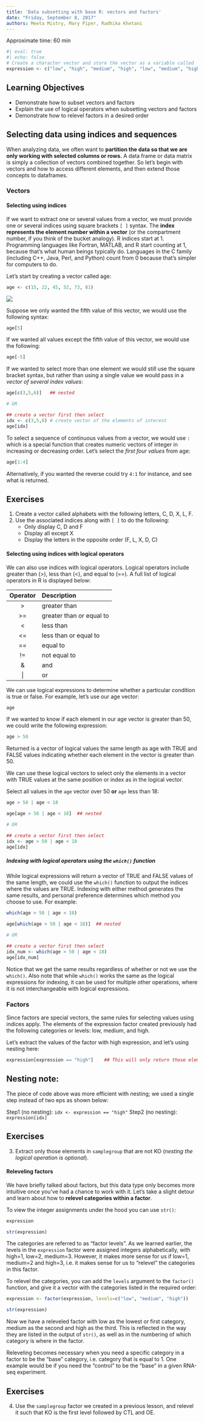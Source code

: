 ```yaml
---
title: 'Data subsetting with base R: vectors and factors'
date: "Friday, September 8, 2017"
authors: Meeta Mistry, Mary Piper, Radhika Khetani
---
```

Approximate time: 60 min

```r
#| eval: true
#| echo: false
# Create a character vector and store the vector as a variable called 'expression'
expression <- c("low", "high", "medium", "high", "low", "medium", "high")
```

## Learning Objectives

* Demonstrate how to subset vectors and factors
* Explain the use of logical operators when subsetting vectors and factors
* Demonstrate how to relevel factors in a desired order


## Selecting data using indices and sequences

When analyzing data, we often want to **partition the data so that we are only working with selected columns or rows.** A data frame or data matrix is simply a collection of vectors combined together. So let's begin with vectors and how to access different elements, and then extend those concepts to dataframes.

### Vectors

#### Selecting using indices

If we want to extract one or several values from a vector, we must provide one or several indices using square brackets `[ ]` syntax. The **index represents the element number within a vector** (or the compartment number, if you think of the bucket analogy). R indices start at 1. Programming languages like Fortran, MATLAB, and R start counting at 1, because that's what human beings typically do. Languages in the C family (including C++, Java, Perl, and Python) count from 0 because that's simpler for computers to do.

Let's start by creating a vector called age:

```r
age <- c(15, 22, 45, 52, 73, 81)
```

![](../img/vector-index.png)

Suppose we only wanted the fifth value of this vector, we would use the following syntax:

```r
age[5]
```

If we wanted all values except the fifth value of this vector, we would use the following:

```r
age[-5]
```

If we wanted to select more than one element we would still use the square bracket syntax, but rather than using a single value we would pass in a *vector of several index values*:

```r
age[c(3,5,6)]   ## nested

# OR

## create a vector first then select
idx <- c(3,5,6) # create vector of the elements of interest
age[idx]
```

To select a sequence of continuous values from a vector, we would use `:` which is a special function that creates numeric vectors of integer in increasing or decreasing order. Let's select the *first four values* from age:

```r
age[1:4]
```

Alternatively, if you wanted the reverse could try `4:1` for instance, and see what is returned. 

::: callout-tip
# Exercises

1. Create a vector called alphabets with the following letters, C, D, X, L, F.
2. Use the associated indices along with `[ ]` to do the following:
	* Only display C, D and F
	* Display all except X
	* Display the letters in the opposite order (F, L, X, D, C)

:::

#### Selecting using indices with logical operators

We can also use indices with logical operators. Logical operators include greater than (>), less than (<), and equal to (==). A full list of logical operators in R is displayed below:

| Operator | Description |
| :-----------:|:----------------|
| > | greater than |
| >= | greater than or equal to|
| < | less than |
| <= | less than or equal to |
| == | equal to |
| != | not equal to |
| & | and |
| \| |or |

We can use logical expressions to determine whether a particular condition is true or false. For example, let's use our age vector: 
	
```r
age
```

If we wanted to know if each element in our age vector is greater than 50, we could write the following expression:	

```r
age > 50
```

Returned is a vector of logical values the same length as age with TRUE and FALSE values indicating whether each element in the vector is greater than 50.

We can use these logical vectors to select only the elements in a vector with TRUE values at the same position or index as in the logical vector.

Select all values in the `age` vector over 50 **or** `age` less than 18:

```r
age > 50 | age < 18

age[age > 50 | age < 18]  ## nested

# OR

## create a vector first then select
idx <- age > 50 | age < 18
age[idx]
```

##### Indexing with logical operators using the `which()` function

While logical expressions will return a vector of TRUE and FALSE  values of the same length, we could use the `which()` function to output the indices where the values are TRUE. Indexing with either method generates the same results, and personal preference determines which method you choose to use. For example:

```r
which(age > 50 | age < 18)

age[which(age > 50 | age < 18)]  ## nested

# OR

## create a vector first then select
idx_num <- which(age > 50 | age < 18)
age[idx_num]
```

Notice that we get the same results regardless of whether or not we use the `which()`. Also note that while `which()` works the same as the logical expressions for indexing, it can be used for multiple other operations, where it is not interchangeable with logical expressions.

### Factors

Since factors are special vectors, the same rules for selecting values using indices apply. The elements of the expression factor created previously had the following categories or levels: low, medium, and high. 

Let's extract the values of the factor with high expression, and let's using nesting here:

```r
expression[expression == "high"]    ## This will only return those elements in the factor equal to "high"
```

::: callout-note
# Nesting note: 
The piece of code above was more efficient with nesting; we used a single step instead of two eps as shown below:

Step1 (no nesting): `idx <- expression == "high"`
Step2 (no nesting): `expression[idx]`
:::

::: callout-tip
# Exercises

3. Extract only those elements in `samplegroup` that are not KO (*nesting the logical operation is optional*).

:::

#### Releveling factors

We have briefly talked about factors, but this data type only becomes more intuitive once you've had a chance to work with it.  Let's take a slight detour and learn about how to **relevel categories within a factor**. 

To view the integer assignments under the hood you can use `str()`:

```r
expression

str(expression)
```
The categories are referred to as "factor levels". As we learned earlier, the levels in the `expression` factor were assigned integers alphabetically, with high=1, low=2, medium=3. However, it makes more sense for us if low=1, medium=2 and high=3, i.e. it makes sense for us to "relevel" the categories in this factor.

To relevel the categories, you can add the `levels` argument to the `factor()` function, and give it a vector with the categories listed in the required order:

```r
expression <- factor(expression, levels=c("low", "medium", "high"))     # you can re-factor a factor 

str(expression)
```

Now we have a releveled factor with low as the lowest or first category, medium as the second and high as the third. This is reflected in the way they are listed in the output of `str()`, as well as in the numbering of which category is where in the factor.

::: callout-note
Releveling becomes necessary when you need a specific category in a factor to be the "base" category, i.e. category that is equal to 1. One example would be if you need the "control" to be the "base" in a given RNA-seq experiment.
:::

::: callout-tip
# Exercises
4. Use the `samplegroup` factor we created in a previous lesson, and relevel it such that KO is the first level followed by CTL and OE. 
:::
